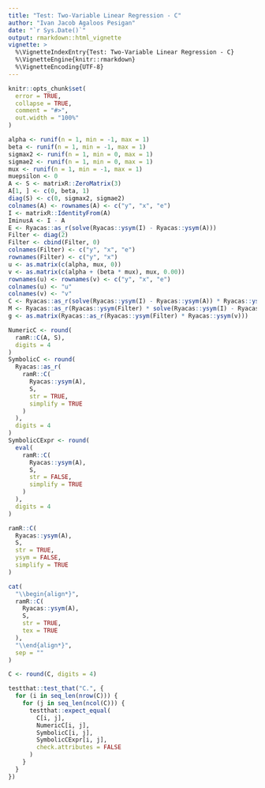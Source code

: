 ```yaml
---
title: "Test: Two-Variable Linear Regression - C"
author: "Ivan Jacob Agaloos Pesigan"
date: "`r Sys.Date()`"
output: rmarkdown::html_vignette
vignette: >
  %\VignetteIndexEntry{Test: Two-Variable Linear Regression - C}
  %\VignetteEngine{knitr::rmarkdown}
  %\VignetteEncoding{UTF-8}
---
```



```r
knitr::opts_chunk$set(
  error = TRUE,
  collapse = TRUE,
  comment = "#>",
  out.width = "100%"
)
```



```r
alpha <- runif(n = 1, min = -1, max = 1)
beta <- runif(n = 1, min = -1, max = 1)
sigmax2 <- runif(n = 1, min = 0, max = 1)
sigmae2 <- runif(n = 1, min = 0, max = 1)
mux <- runif(n = 1, min = -1, max = 1)
muepsilon <- 0
A <- S <- matrixR::ZeroMatrix(3)
A[1, ] <- c(0, beta, 1)
diag(S) <- c(0, sigmax2, sigmae2)
colnames(A) <- rownames(A) <- c("y", "x", "e")
I <- matrixR::IdentityFrom(A)
IminusA <- I - A
E <- Ryacas::as_r(solve(Ryacas::ysym(I) - Ryacas::ysym(A)))
Filter <- diag(2)
Filter <- cbind(Filter, 0)
colnames(Filter) <- c("y", "x", "e")
rownames(Filter) <- c("y", "x")
u <- as.matrix(c(alpha, mux, 0))
v <- as.matrix(c(alpha + (beta * mux), mux, 0.00))
rownames(u) <- rownames(v) <- c("y", "x", "e")
colnames(u) <- "u"
colnames(v) <- "v"
C <- Ryacas::as_r(solve(Ryacas::ysym(I) - Ryacas::ysym(A)) * Ryacas::ysym(S) * t(solve(Ryacas::ysym(I) - Ryacas::ysym(A))))
M <- Ryacas::as_r(Ryacas::ysym(Filter) * solve(Ryacas::ysym(I) - Ryacas::ysym(A)) * Ryacas::ysym(S) * t(solve(Ryacas::ysym(I) - Ryacas::ysym(A))) * t(Ryacas::ysym(Filter)))
g <- as.matrix(Ryacas::as_r(Ryacas::ysym(Filter) * Ryacas::ysym(v)))
```


\begin{equation}
  \begin{split}
    y &= \alpha + \beta x + \varepsilon \\
    y &= `r alpha` + `r beta` x + \varepsilon
  \end{split}
\end{equation}


```r
NumericC <- round(
  ramR::C(A, S),
  digits = 4
)
SymbolicC <- round(
  Ryacas::as_r(
    ramR::C(
      Ryacas::ysym(A),
      S,
      str = TRUE,
      simplify = TRUE
    )
  ),
  digits = 4
)
SymbolicCExpr <- round(
  eval(
    ramR::C(
      Ryacas::ysym(A),
      S,
      str = FALSE,
      simplify = TRUE
    )
  ),
  digits = 4
)
```



```r
ramR::C(
  Ryacas::ysym(A),
  S,
  str = TRUE,
  ysym = FALSE,
  simplify = TRUE
)
```



```r
cat(
  "\\begin{align*}",
  ramR::C(
    Ryacas::ysym(A),
    S,
    str = TRUE,
    tex = TRUE
  ),
  "\\end{align*}",
  sep = ""
)
```



```r
C <- round(C, digits = 4)
```



```r
testthat::test_that("C.", {
  for (i in seq_len(nrow(C))) {
    for (j in seq_len(ncol(C))) {
      testthat::expect_equal(
        C[i, j],
        NumericC[i, j],
        SymbolicC[i, j],
        SymbolicCExpr[i, j],
        check.attributes = FALSE
      )
    }
  }
})
```

